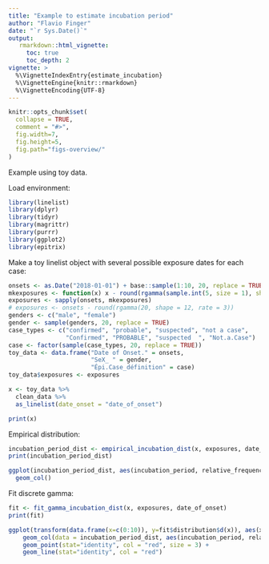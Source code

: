```yaml
---
title: "Example to estimate incubation period"
author: "Flavio Finger"
date: "`r Sys.Date()`"
output:
   rmarkdown::html_vignette:
     toc: true
     toc_depth: 2
vignette: >
  %\VignetteIndexEntry{estimate_incubation}
  %\VignetteEngine{knitr::rmarkdown}
  %\VignetteEncoding{UTF-8}
---
```


```r
knitr::opts_chunk$set(
  collapse = TRUE,
  comment = "#>",
  fig.width=7,
  fig.height=5,
  fig.path="figs-overview/"
)
```


Example using toy data.

Load environment:

```r
library(linelist)
library(dplyr)
library(tidyr)
library(magrittr)
library(purrr)
library(ggplot2)
library(epitrix)
```

Make a toy linelist object with several possible exposure dates for each case:

```r
onsets <- as.Date("2018-01-01") + base::sample(1:10, 20, replace = TRUE)
mkexposures <- function(x) x - round(rgamma(sample.int(5, size = 1), shape = 12, rate = 3))
exposures <- sapply(onsets, mkexposures)
# exposures <- onsets - round(rgamma(20, shape = 12, rate = 3))
genders <- c("male", "female")
gender <- sample(genders, 20, replace = TRUE)
case_types <- c("confirmed", "probable", "suspected", "not a case",
                "Confirmed", "PROBABLE", "suspected  ", "Not.a.Case")
case <- factor(sample(case_types, 20, replace = TRUE))
toy_data <- data.frame("Date of Onset." = onsets,
                       "SeX_ " = gender,
                       "Épi.Case_définition" = case)
toy_data$exposures <- exposures

x <- toy_data %>%
  clean_data %>%
  as_linelist(date_onset = "date_of_onset")

print(x)
```

Empirical distribution:

```r
incubation_period_dist <- empirical_incubation_dist(x, exposures, date_of_onset)
print(incubation_period_dist)

ggplot(incubation_period_dist, aes(incubation_period, relative_frequency)) +
  geom_col()
```

Fit discrete gamma:

```r
fit <- fit_gamma_incubation_dist(x, exposures, date_of_onset)
print(fit)

ggplot(transform(data.frame(x=c(0:10)), y=fit$distribution$d(x)), aes(x, y)) +
    geom_col(data = incubation_period_dist, aes(incubation_period, relative_frequency)) +
    geom_point(stat="identity", col = "red", size = 3) +
    geom_line(stat="identity", col = "red")
```
